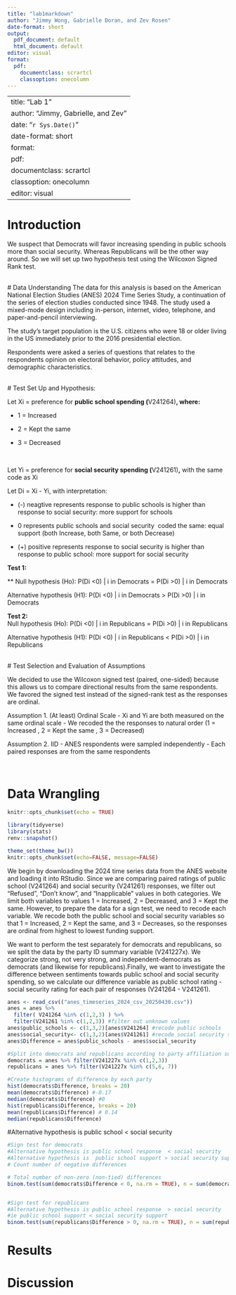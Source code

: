 ```yaml
---
title: "lab1markdown"
author: "Jimmy Wong, Gabrielle Doran, and Zev Rosen"
date-format: short
output:
  pdf_document: default
  html_document: default
editor: visual
format:
  pdf:
    documentclass: scrartcl
    classoption: onecolumn
---
```


---
title: "Lab 1"
author: "Jimmy, Gabrielle, and Zev" 
date: "`r Sys.Date()`"
date-format: short 
format: 
  pdf: 
    documentclass: scrartcl
    classoption: onecolumn
editor: visual
---


\newpage

# Introduction

We suspect that Democrats will favor increasing spending in public schools more than social security. Whereas Republicans will be the other way around. So we will set up two hypothesis test using the Wilcoxon Signed Rank test.

\
# Data Understanding
The data for this analysis is based on the American National Election Studies (ANES) 2024 Time Series Study, a continuation of the series of election studies conducted since 1948. The study used a mixed-mode design including in-person, internet, video, telephone, and paper-and-pencil interviewing.

The study's target population is the U.S. citizens who were 18 or older living in the US immediately prior to the 2016 presidential election. 

Respondents were asked a series of questions that relates to the respondents opinion on electoral behavior, policy attitudes, and demographic characteristics.

\
# Test Set Up and Hypothesis:

Let Xi​ = preference for **public school spending (**V241264)**, where:**

-   1 = Increased

-   2 = Kept the same

-   3 = Decreased

\

Let Yi​ = preference for **social security spending (**V241261)**,** with the same code as Xi

Let Di = Xi - Yi, with interpretation:

-   (-) neagtive represents response to public schools is higher than response to social security: more support for schools

-   0 represents public schools and social security  coded the same: equal support (both Increase, both Same, or both Decrease)

-   (+) positive represents response to social security is higher than response to public school: more support for social security

**Test 1:**

** Null hypothesis (Ho): P(Di <0) | i in Democrats = P(Di >0) | i in Democrats


Alternative hypothesis (H1): P(Di <0) | i in Democrats > P(Di >0) | i in Democrats

**Test 2:\
** Null hypothesis (Ho): P(Di <0) | i in Republicans = P(Di >0) | i in Republicans

Alternative hypothesis (H1): P(Di <0) | i in Republicans < P(Di >0) | i in Republicans

\
# Test Selection and Evaluation of Assumptions

We decided to use the Wilcoxon signed test (paired, one-sided) because this allows us to compare directional results from the same respondents. We favored the signed test instead of the signed-rank test as the responses are ordinal.

Assumption 1. (At least) Ordinal Scale
-   Xi and Yi are both measured on the same ordinal scale 
-   We recoded the the responses to natural order (1 = Increased , 2 = Kept the same , 3 = Decreased)

Assumption 2. IID
-   ANES respondents were sampled independently
-   Each paired responses are from the same respondents


\

# Data Wrangling 
```r
knitr::opts_chunk$set(echo = TRUE)
```

```r
library(tidyverse) 
library(stats)
renv::snapshot()
```

```r
theme_set(theme_bw())
knitr::opts_chunk$set(echo=FALSE, message=FALSE)
```
We begin by downloading the 2024 time series data from the ANES website and loading it into RStudio. Since we are comparing paired ratings of public school (V241264) and social security (V241261) responses, we filter out "Refused", "Don't know", and "Inapplicable" values in both categories. We limit both variables to values 1 = Increased, 2 = Decreased, and 3 = Kept the same. However, to prepare the data for a sign test, we need to recode each variable. We recode both the public school and social security variables so that 1 = Increased, 2 = Kept the same, and 3 = Decreases, so the responses are ordinal from highest to lowest funding support. 

We want to perform the test separately for democrats and republicans, so we split the data by the party ID summary variable (V241227x). We categorize strong, not very strong, and independent-democrats as democrats (and likewise for republicans).Finally, we want to investigate the difference between sentiments towards public school and social security spending, so we calculate our difference variable as public school rating - social security rating for each pair of responses (V241264 - V241261).
```r
anes <- read_csv(("anes_timeseries_2024_csv_20250430.csv"))
anes = anes %>% 
  filter( V241264 %in% c(1,2,3) ) %>% 
  filter(V241261 %in% c(1,2,3)) #filter out unknown values
anes$public_schools <- c(1,3,2)[anes$V241264] #recode public schools
anes$social_security<- c(1,3,2)[anes$V241261] #recode social security so 1 = increase, 2= same, 3 = decrease
anes$Difference = anes$public_schools - anes$social_security

#Split into democrats and republicans according to party affiliation summary variable
democrats = anes %>% filter(V241227x %in% c(1,2,3))
republicans = anes %>% filter(V241227x %in% c(5,6, 7))
```


```r
#Create histograms of difference by each party
hist(democrats$Difference, breaks = 20)
mean(democrats$Difference) #-0.17
median(democrats$Difference) #0
hist(republicans$Difference, breaks = 20)
mean(republicans$Difference) # 0.14
median(republicans$Difference)
```

#Alternative hypothesis is public school \< social security

```r
#Sign test for democrats
#Alternative hypothesis is public school response  < social security 
#Alternative hypothesis is  public school support > social security support 
# Count number of negative differences

# Total number of non-zero (non-tied) differences
binom.test(sum(democrats$Difference < 0, na.rm = TRUE), n = sum(democrats$Difference != 0, na.rm = TRUE), p = 0.5, alternative = "greater")


#Sign test for republicans
#Alternative hypothesis is public school response  > social security 
#ie public school support < social security support
binom.test(sum(republicans$Difference > 0, na.rm = TRUE), n = sum(republicans$Difference != 0, na.rm = TRUE), p = 0.5, alternative = "greater")

```



# Results

# Discussion
